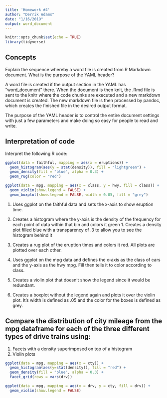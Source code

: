 ```yaml
---
title: 'Homework #4'
author: "Derrik Adams"
date: "1/16/2019"
output: word_document
---
```


```r
knitr::opts_chunk$set(echo = TRUE)
library(tidyverse)
```

## Concepts  

Explain the sequence whereby a word file is created from R Markdown document. What is the purpose of the YAML header?  

A word file is created if the output section in the YAML has "word_document" there. When the document is then knit, the .Rmd
file is sent to the knitr where the code chunks are executed and a new markdown document is created. The new markdown file is
then processed by pandoc, which creates the finished file in the desired output format.  

The purpose of the YAML header is to control the entire document settings with just a few parameters and make doing so easy for people to read and write. 

## Interpretation of code  

Interpret the following R code:  

```r
ggplot(data = faithful, mapping = aes(x = eruptions)) +
  geom_histogram(aes(y = stat(density)), fill = "lightgreen") +
  geom_density(fill = "blue", alpha = 0.3) +
  geom_rug(color = "red")

ggplot(data = mpg, mapping = aes(x = class, y = hwy, fill = class)) +
  geom_violin(show.legend = FALSE) +
  geom_boxplot(show.legend = FALSE, width = 0.05, fill = "grey")
```  

1.  Uses ggplot on the faithful data and sets the x-axis to show eruption time.
1.  Creates a histogram where the y-axis is the density of the frequency for each point of data within that bin and colors it green 1.  Creates a density plot filled blue with a transparency of .3 to allow you to see the histogram behind it
1.  Creates a rug plot of the eruption times and colors it red. All plots are plotted over each other.  

1.  Uses ggplot on the mpg data and defines the x-axis as the class of cars and the y-axis as the hwy mpg. Fill then tells it to color according to class.
1.  Creates a violin plot that doesn't show the legend since it would be redundant.
1.  Creates a boxplot without the legend again and plots it over the violin plot. It's width is defined as .05 and the color for the boxes is defined as grey.

## Compare the distribution of city mileage from the mpg dataframe for each of the three different types of drive trains using:

1.  Facets with a density superimposed on top of a histogram
1.  Violin plots

```r
ggplot(data = mpg, mapping = aes(x = cty)) +
  geom_histogram(aes(y=stat(density)), fill = "red") +
  geom_density(fill = "blue", alpha = 0.3) +
  facet_grid(rows = vars(drv))

ggplot(data = mpg, mapping = aes(x = drv, y = cty, fill = drv)) +
  geom_violin(show.legend = FALSE)
```

